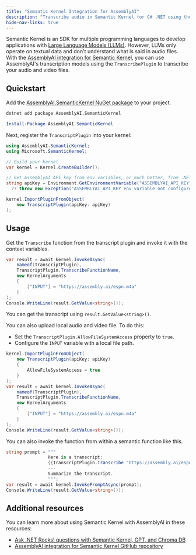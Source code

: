 ```yaml
---
title: "Semantic Kernel Integration for AssemblyAI"
description: "Transcribe audio in Semantic Kernel for C# .NET using the built-in integration with AssemblyAI."
hide-nav-links: true
---
```


Semantic Kernel is an SDK for multiple programming languages to develop applications with [Large Language Models (LLMs)](https://www.assemblyai.com/blog/introduction-large-language-models-generative-ai/#what-are-language-models).
However, LLMs only operate on textual data and don't understand what is said in audio files.
With the [AssemblyAI integration for Semantic Kernel](https://github.com/AssemblyAI/assemblyai-semantic-kernel), you can use AssemblyAI's transcription models using the `TranscribePlugin` to transcribe your audio and video files.

## Quickstart

Add the [AssemblyAI.SemanticKernel NuGet package](https://www.nuget.org/packages/AssemblyAI.SemanticKernel) to your project.

<Tabs>
  <Tab  title="dotnet CLI">

```bash
dotnet add package AssemblyAI.SemanticKernel
```

  </Tab>
  <Tab title="Package Manager Console">

```powershell
Install-Package AssemblyAI.SemanticKernel
```

  </Tab>
</Tabs>

Next, register the `TranscriptPlugin` into your kernel:

```csharp
using AssemblyAI.SemanticKernel;
using Microsoft.SemanticKernel;

// Build your kernel
var kernel = Kernel.CreateBuilder();

// Get AssemblyAI API key from env variables, or much better, from .NET configuration
string apiKey = Environment.GetEnvironmentVariable("ASSEMBLYAI_API_KEY")
  ?? throw new Exception("ASSEMBLYAI_API_KEY env variable not configured.");

kernel.ImportPluginFromObject(
    new TranscriptPlugin(apiKey: apiKey)
);
```

## Usage

Get the `Transcribe` function from the transcript plugin and invoke it with the context variables.

```csharp
var result = await kernel.InvokeAsync(
    nameof(TranscriptPlugin),
    TranscriptPlugin.TranscribeFunctionName,
    new KernelArguments
    {
        ["INPUT"] = "https://assembly.ai/espn.m4a"
    }
);
Console.WriteLine(result.GetValue<string>());
```

You can get the transcript using `result.GetValue<string>()`.

You can also upload local audio and video file. To do this:

- Set the `TranscriptPlugin.AllowFileSystemAccess` property to `true`.
- Configure the `INPUT` variable with a local file path.

```csharp
kernel.ImportPluginFromObject(
    new TranscriptPlugin(apiKey: apiKey)
    {
        AllowFileSystemAccess = true
    }
);
var result = await kernel.InvokeAsync(
    nameof(TranscriptPlugin),
    TranscriptPlugin.TranscribeFunctionName,
    new KernelArguments
    {
        ["INPUT"] = "https://assembly.ai/espn.m4a"
    }
);
Console.WriteLine(result.GetValue<string>());
```

You can also invoke the function from within a semantic function like this.

```csharp
string prompt = """
                Here is a transcript:
                {{TranscriptPlugin.Transcribe "https://assembly.ai/espn.m4a"}}
                ---
                Summarize the transcript.
                """;
var result = await kernel.InvokePromptAsync(prompt);
Console.WriteLine(result.GetValue<string>());
```

## Additional resources

You can learn more about using Semantic Kernel with AssemblyAI in these resources:

- [Ask .NET Rocks! questions with Semantic Kernel, GPT, and Chroma DB](https://www.assemblyai.com/blog/ask-dotnetrocks-questions-semantic-kernel/)
- [AssemblyAI integration for Semantic Kernel GitHub repository](https://github.com/AssemblyAI/assemblyai-semantic-kernel)
